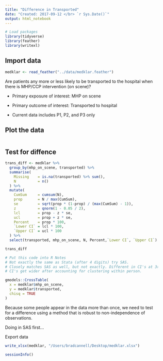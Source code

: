```yaml
---
title: "Difference in Transported"
date: "Created: 2017-09-12 </br> `r Sys.Date()`"
output: html_notebook
---
```


```r
# Load packages
library(tidyverse)
library(feather)
library(writexl)
```

## Import data

```r
medklar <- read_feather("../data/medklar.feather")
```


Are patients any more or less likely to be transported to the hospital when there is MHP/CCP intervention (on scene)?

* Primary exposure of interest: MHP on scene

* Primary outcome of interest: Transported to hospital

* Current data includes P1, P2, and P3 only

## Plot the data

```r

```

## Test for diffence

```r
trans_diff <- medklar %>% 
  group_by(mhp_on_scene, transported) %>% 
  summarise(
    Missing    = is.na(transported) %>% sum(),
    N          = n()
  ) %>% 
  mutate(
    CumSum     = cumsum(N),
    prop       = N / max(CumSum),
    se         = sqrt(prop * (1-prop) / (max(CumSum) - 1)),
    z          = qnorm(1 - 0.05 / 2),
    lcl        = prop - z * se,
    ucl        = prop + z * se,
    Percent    = prop * 100,
    `Lower CI` = lcl * 100,
    `Upper CI` = ucl * 100
  ) %>% 
  select(transported, mhp_on_scene, N, Percent,`Lower CI`, `Upper CI`)

trans_diff

# Put this code into R Notes
# Not exactly the same as Stata (after 4 digits) try SAS.
# Closely matches SAS as well, but not exactly. Different in CI's at 3rd digit.
# CI's get wider after accounting for clustering within person.
```

```r
gmodels::CrossTable(
  x = medklar$mhp_on_scene,
  y = medklar$transported,
  chisq = TRUE
)
```

Because some people appear in the data more than once, we need to test for a difference using a method that is robust to non-independence of observations. 

Doing in SAS first...

Export data

```r
write_xlsx(medklar, "/Users/bradcannell/Desktop/medklar.xlsx")
```



```r
sessionInfo()
```